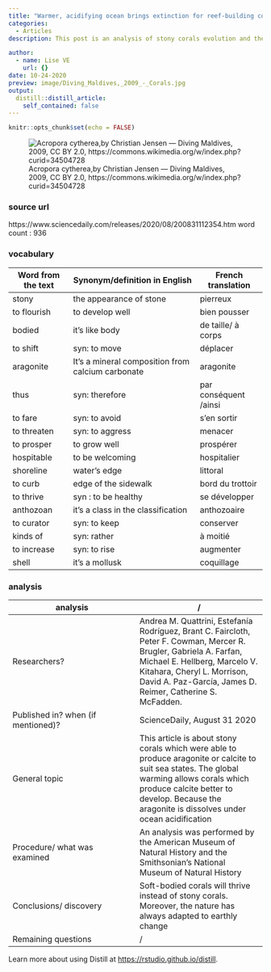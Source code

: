 ```yaml
---
title: "Warmer, acidifying ocean brings extinction for reef-building corals, renewal for relatives"
categories:
  - Articles
description: This post is an analysis of stony corals evolution and the adaptation of soft-bodied

author:
  - name: Lise VE
    url: {}
date: 10-24-2020
preview: image/Diving_Maldives,_2009_-_Corals.jpg 
output:
  distill::distill_article:
    self_contained: false
---
```


```r
knitr::opts_chunk$set(echo = FALSE)
```

![ Acropora cytherea,by Christian Jensen — Diving Maldives, 2009, CC BY 2.0, https://commons.wikimedia.org/w/index.php?curid=34504728](image/Diving_Maldives,_2009_-_Corals.jpg)

### source url 

https://www.sciencedaily.com/releases/2020/08/200831112354.htm
word count : 936

### vocabulary 
|Word from the text|Synonym/definition in English|French translation|
| --- | --- | --- |
|stony|the appearance of stone|pierreux |
|to flourish|to develop well|bien pousser|
|bodied|it's like body|de taille/ à corps|
|to shift|syn: to move|déplacer|
|aragonite|It’s a mineral composition from calcium carbonate|aragonite|
|thus|syn: therefore|par conséquent /ainsi|
|to fare|syn: to avoid|s'en sortir|
|to threaten|syn: to aggress|menacer|
|to prosper|to grow well|prospérer|
|hospitable|to be welcoming|hospitalier|
|shoreline|water's edge|littoral|
|to curb|edge of the sidewalk|bord du trottoir|
|to thrive|syn : to be healthy|se développer|
|anthozoan|it's a class in the classification|anthozoaire|
|to curator|syn: to keep|conserver|
|kinds of|syn: rather|à moitié|
|to increase|syn: to rise |augmenter|
|shell|it's a mollusk|coquillage|

### analysis
|analysis|/     |
| --- | --- |
|Researchers?|Andrea M. Quattrini, Estefanía Rodríguez, Brant C. Faircloth, Peter F. Cowman, Mercer R. Brugler, Gabriela A. Farfan, Michael E. Hellberg, Marcelo V. Kitahara, Cheryl L. Morrison, David A. Paz-García, James D. Reimer, Catherine S. McFadden.|
|Published in? when (if mentioned)?|ScienceDaily, August 31 2020|
|General topic|This article is about  stony corals which were able to produce aragonite or calcite to suit sea states. The global warming allows corals which produce calcite better to develop. Because the aragonite is dissolves under ocean  acidification|
|Procedure/ what was examined| An analysis was performed by the American Museum of Natural History and the Smithsonian's National Museum of Natural History|
|Conclusions/ discovery|Soft-bodied corals will thrive instead of stony corals. Moreover, the nature has always adapted to earthly change|
|Remaining questions|/|

Learn more about using Distill at <https://rstudio.github.io/distill>.


